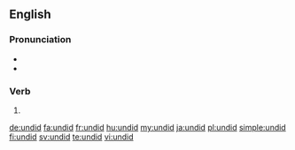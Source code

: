 ==English==

===Pronunciation===
* {{IPA|/ʌnˈdɪd/}}
* {{rhymes|ɪd}}

===Verb===
{{head|en}}

# {{en-simple past of|undo}}

[[de:undid]]
[[fa:undid]]
[[fr:undid]]
[[hu:undid]]
[[my:undid]]
[[ja:undid]]
[[pl:undid]]
[[simple:undid]]
[[fi:undid]]
[[sv:undid]]
[[te:undid]]
[[vi:undid]]